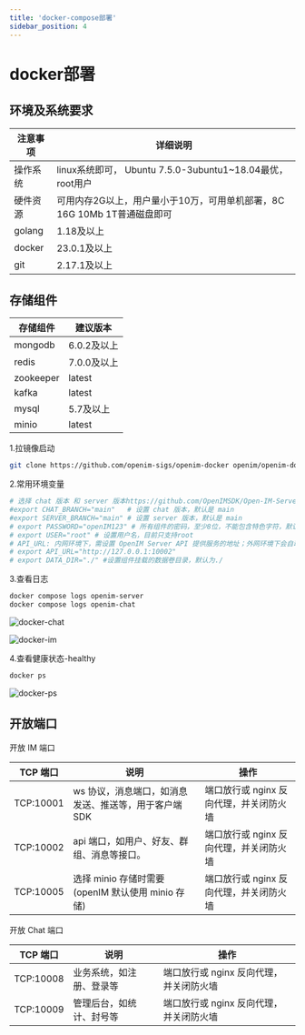 ```yaml
---
title: 'docker-compose部署'
sidebar_position: 4
---
```



# docker部署

## 环境及系统要求

| 注意事项 | 详细说明                                                     |
| -------- | ------------------------------------------------------------ |
| 操作系统 | linux系统即可， Ubuntu 7.5.0-3ubuntu1~18.04最优，root用户    |
| 硬件资源 | 可用内存2G以上，用户量小于10万，可用单机部署，8C 16G 10Mb 1T普通磁盘即可 |
| golang   | 1.18及以上                                                   |
| docker   | 23.0.1及以上                                                 |
| git      | 2.17.1及以上                                                 |

## 存储组件

| 存储组件  | 建议版本    |
| --------- | ----------- |
| mongodb   | 6.0.2及以上 |
| redis     | 7.0.0及以上 |
| zookeeper | latest      |
| kafka     | latest      |
| mysql     | 5.7及以上   |
| minio     | latest      |

1.拉镜像启动

```bash
git clone https://github.com/openim-sigs/openim-docker openim/openim-docker && export openim=$(pwd)/openim && cd $openim/openim-docker && export PASSWORD="YourPassword" && make init && docker compose up -d
```

2.常用环境变量

```bash
# 选择 chat 版本 和 server 版本https://github.com/OpenIMSDK/Open-IM-Server/blob/main/docs/conversions/images.md, eg: main, release-v*.* 仅支持3.3/1.3之后的版本
#export CHAT_BRANCH="main"   # 设置 chat 版本，默认是 main 
#export SERVER_BRANCH="main" # 设置 server 版本，默认是 main
# export PASSWORD="openIM123" # 所有组件的密码，至少8位，不能包含特色字符，默认是openIM123 
# export USER="root" # 设置用户名，目前只支持root
# API_URL: 内网环境下，需设置 OpenIM Server API 提供服务的地址；外网环境下会自动获取
# export API_URL="http://127.0.0.1:10002"
# export DATA_DIR="./" #设置组件挂载的数据卷目录，默认为./
```

3.查看日志

```bash
docker compose logs openim-server
docker compose logs openim-chat
```

![docker-chat](./assets/docker-chat.png)

![docker-im](./assets/docker-im.png)



4.查看健康状态-healthy

```bash
docker ps
```

![docker-ps](./assets/docker-ps.png)


## 开放端口

开放 IM 端口

| TCP 端口  | 说明                                                  | 操作                                    |
| --------- | ----------------------------------------------------- | --------------------------------------- |
| TCP:10001 | ws 协议，消息端口，如消息发送、推送等，用于客户端 SDK | 端口放行或 nginx 反向代理，并关闭防火墙 |
| TCP:10002 | api 端口，如用户、好友、群组、消息等接口。            | 端口放行或 nginx 反向代理，并关闭防火墙 |
| TCP:10005 | 选择 minio 存储时需要(openIM 默认使用 minio 存储)     | 端口放行或 nginx 反向代理，并关闭防火墙 |

开放 Chat 端口

| TCP 端口  | 说明                     | 操作                                    |
| --------- | ------------------------ | --------------------------------------- |
| TCP:10008 | 业务系统，如注册、登录等 | 端口放行或 nginx 反向代理，并关闭防火墙 |
| TCP:10009 | 管理后台，如统计、封号等 | 端口放行或 nginx 反向代理，并关闭防火墙 |
